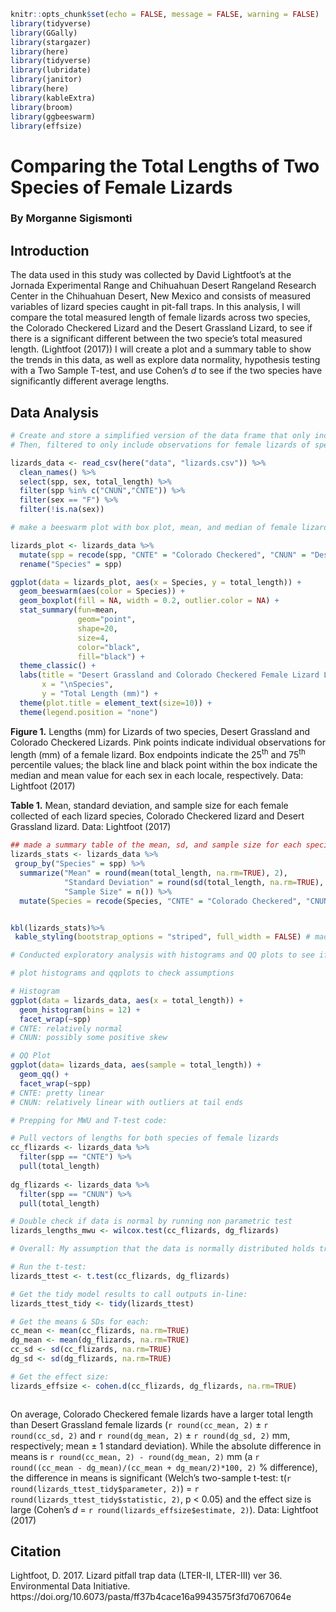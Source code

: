 
```r
knitr::opts_chunk$set(echo = FALSE, message = FALSE, warning = FALSE)
library(tidyverse)
library(GGally)
library(stargazer)
library(here)
library(tidyverse)
library(lubridate)
library(janitor)
library(here)
library(kableExtra)
library(broom)
library(ggbeeswarm)
library(effsize)
```
# Comparing the Total Lengths of Two Species of Female Lizards
### By Morganne Sigismonti

## Introduction
The  data used in this study was collected by David Lightfoot's at the Jornada Experimental Range and Chihuahuan Desert Rangeland Research Center in the Chihuahuan Desert, New Mexico and consists of measured variables of lizard species caught in pit-fall traps. In this analysis, I will compare the total measured length of female lizards across two species, the Colorado Checkered Lizard and the Desert Grassland Lizard, to see if there is a significant different between the two specie's total measured length. (Lightfoot (2017)) I will create a plot and a summary table to show the trends in this data, as well as explore data normality, hypothesis testing with a Two Sample T-test, and use Cohen's *d* to see if the two species have significantly different average lengths.

## Data Analysis
```r
# Create and store a simplified version of the data frame that only includes variables spp, sex, and total_length
# Then, filtered to only include observations for female lizards of species CNUN and CNTE

lizards_data <- read_csv(here("data", "lizards.csv")) %>%
  clean_names() %>% 
  select(spp, sex, total_length) %>% 
  filter(spp %in% c("CNUN","CNTE")) %>% 
  filter(sex == "F") %>% 
  filter(!is.na(sex))
```

```r
# make a beeswarm plot with box plot, mean, and median of female lizard lengths for each species (CNUN and CNTE)

lizards_plot <- lizards_data %>%
  mutate(spp = recode(spp, "CNTE" = "Colorado Checkered", "CNUN" = "Desert Grassland")) %>%
  rename("Species" = spp)

ggplot(data = lizards_plot, aes(x = Species, y = total_length)) +
  geom_beeswarm(aes(color = Species)) +
  geom_boxplot(fill = NA, width = 0.2, outlier.color = NA) +
  stat_summary(fun=mean, 
               geom="point",
               shape=20, 
               size=4, 
               color="black", 
               fill="black") +
  theme_classic() +
  labs(title = "Desert Grassland and Colorado Checkered Female Lizard Lengths (SIGISMONTI)\n",
       x = "\nSpecies",
       y = "Total Length (mm)") +
  theme(plot.title = element_text(size=10)) +
  theme(legend.position = "none")


```

**Figure 1.** Lengths (mm) for Lizards of two species, Desert Grassland and Colorado Checkered Lizards. Pink points indicate individual observations for length (mm) of a female lizard. Box endpoints indicate the 25^th^ and 75^th^ percentile values; the black line and black point within the box indicate the median and mean value for each sex in each locale, respectively. Data: Lightfoot (2017)





**Table 1.** Mean, standard deviation, and sample size for each female collected of each lizard species, Colorado Checkered lizard and Desert Grassland lizard. Data: Lightfoot (2017)
```r
## made a summary table of the mean, sd, and sample size for each species females
lizards_stats <- lizards_data %>%
 group_by("Species" = spp) %>% 
  summarize("Mean" = round(mean(total_length, na.rm=TRUE), 2), 
            "Standard Deviation" = round(sd(total_length, na.rm=TRUE), 2),
            "Sample Size" = n()) %>%
  mutate(Species = recode(Species, "CNTE" = "Colorado Checkered", "CNUN" = "Desert Grassland")) # changed the abbreviated names to their common names


kbl(lizards_stats)%>%
 kable_styling(bootstrap_options = "striped", full_width = FALSE) # made the table look good!
```


```r
# Conducted exploratory analysis with histograms and QQ plots to see if the data looks normally distributed before conducting any hypothesis test, such as a T-test

# plot histograms and qqplots to check assumptions

# Histogram
ggplot(data = lizards_data, aes(x = total_length)) +
  geom_histogram(bins = 12) +
  facet_wrap(~spp)
# CNTE: relatively normal
# CNUN: possibly some positive skew

# QQ Plot
ggplot(data= lizards_data, aes(sample = total_length)) +
  geom_qq() +
  facet_wrap(~spp)
# CNTE: pretty linear
# CNUN: relatively linear with outliers at tail ends

# Prepping for MWU and T-test code:

# Pull vectors of lengths for both species of female lizards
cc_flizards <- lizards_data %>% 
  filter(spp == "CNTE") %>% 
  pull(total_length)
  
dg_flizards <- lizards_data %>% 
  filter(spp == "CNUN") %>% 
  pull(total_length)

# Double check if data is normal by running non parametric test
lizards_lengths_mwu <- wilcox.test(cc_flizards, dg_flizards)

# Overall: My assumption that the data is normally distributed holds true. The histograms and QQ plots seem to be mostly normal, with slightly positive skew in the desert grassland (CNUN) sample. I ran a non parametric Mann-Whitney U to answer to see if there was a significant difference in the ranks (median) between cc_flizards and dg_flizards. My p-value of 3.64e-10 is less than the significance value of 0.05. This means that if the null hypothesis is true (that these samples were drawn from populations with the same median), there is a probability of 3.64e-10 that I could have found median values at least as different as these by chance. There is not sufficient evidence to reject the null hypothesis of equal ranks (or medians). This means that I can use the Two-sample t-test to compare my data!
```


```r

# Run the t-test:
lizards_ttest <- t.test(cc_flizards, dg_flizards)

# Get the tidy model results to call outputs in-line: 
lizards_ttest_tidy <- tidy(lizards_ttest)

# Get the means & SDs for each: 
cc_mean <- mean(cc_flizards, na.rm=TRUE)
dg_mean <- mean(dg_flizards, na.rm=TRUE)
cc_sd <- sd(cc_flizards, na.rm=TRUE)
dg_sd <- sd(dg_flizards, na.rm=TRUE)

# Get the effect size: 
lizards_effsize <- cohen.d(cc_flizards, dg_flizards, na.rm=TRUE)



```


On average, Colorado Checkered female lizards have a larger total length than Desert Grassland female lizards (`r round(cc_mean, 2)` $\pm$ `r round(cc_sd, 2)` and `r round(dg_mean, 2)` $\pm$ `r round(dg_sd, 2)` mm, respectively; mean $\pm$ 1 standard deviation). While the absolute difference in means is `r round(cc_mean, 2) - round(dg_mean, 2)` mm (a `r round((cc_mean - dg_mean)/(cc_mean + dg_mean/2)*100, 2)` % difference), the difference in means is significant (Welch's two-sample t-test: t(`r round(lizards_ttest_tidy$parameter, 2)`) = `r round(lizards_ttest_tidy$statistic, 2)`, p < 0.05) and the effect size is large (Cohen's *d* = `r round(lizards_effsize$estimate, 2)`). Data: Lightfoot (2017)

## Citation 

Lightfoot, D. 2017. Lizard pitfall trap data (LTER-II, LTER-III) ver 36. Environmental Data Initiative. https://doi.org/10.6073/pasta/ff37b4cace16a9943575f3fd7067064e
